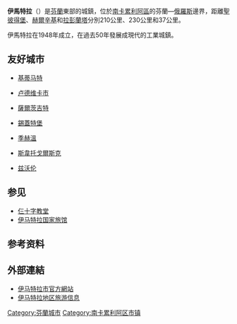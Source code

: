 {{Infobox Finnish municipality
|name                   = Imatra
|en_name = Imatra
|official_name          = {{lang|fi|Imatran kaupunki}}
|native_name            = 
|native_name_lang       = 
|nickname               = 
|settlement_type        = 城市
|motto                  = 
|image_skyline          = Imatrankoski power plant.jpg
|imagesize              = 
|image_caption          = 伊马特拉大坝
|image_flag             = 
|flag_size              = 
|image_seal             = 
|seal_size              = 
|image_shield           = Imatra.vaakuna.svg
|shield_size            = 
|image_blank_emblem     = 
|blank_emblem_type      = 
|blank_emblem_size      = 
|image_map              = Imatra sijainti Suomi.svg
|mapsize                = 
|map_caption            = 
|image_dot_map          = 
|dot_mapsize            = 
|dot_map_caption        = 
|dot_x =  |dot_y = 
|pushpin_map            = <!-- name of a location map as per Template:Location_map -->
|pushpin_label_position = <!-- position of the pushpin label: left, right, top, bottom, none -->
|pushpin_map_caption    = 
|pushpin_mapsize        = 
|region                 = [[南卡累利阿區|南卡累利阿區]]
|subregion              = 伊马特拉次区
|leader_title           = [[市经理|市经理]]
|leader_name            = Rami Hasu
|established_title      = 成立年份
|established_date       = 1948年
|established_title2     = 设市年份
|established_date2      = 1971年
|area_urban_km2         = 
|area_metro_km2         = 
|population_metro       = 
|population_blank1_title  = 
|population_blank1        = 
|population_density_metro_km2 = 
|population_urban       = 
|population_density_urban_km2 = 
|population_note        = 
|finnish_official       = 1
|swedish_official       = 
|sami_official          = 
|urbanisation           = 
|unemployment           = 
|blank1_name            = 
|blank1_info            = 
|coordinates_display    = 
|coordinates_type       = 
|latd=   61 |latm=  11 |lats=  |latNS=  N
|longd= 028 |longm= 46 |longs= |longEW= E
|elevation_m            = 
|postal_code            = 
|website                = {{URL|http://www.imatra.fi/}}
|footnotes              = 
}}
'''伊馬特拉'''（{{lang-fi|Imatra}}）是[[芬蘭|芬蘭]]東部的城鎮，位於[[南卡累利阿區|南卡累利阿區]]的芬蘭—[[俄羅斯|俄羅斯]]邊界，距離[[聖彼得堡|聖彼得堡]]、[[赫爾辛基|赫爾辛基]]和[[拉彭蘭塔|拉彭蘭塔]]分別210公里、230公里和37公里。

伊馬特拉在1948年成立，在過去50年發展成現代的工業城鎮。

==友好城市==
{{div col|colwidth=15em}}
* {{CAN}}[[基蒂马特|基蒂马特]]
* {{SWE}}[[卢德维卡市|卢德维卡市]]
* {{DEU}}[[薩爾茨吉特|薩爾茨吉特]]
* {{HUN}}[[錫蓋特堡|錫蓋特堡]]
* {{RUS}}[[季赫溫|季赫溫]]
* {{RUS}}[[斯韋托戈爾斯克|斯韋托戈爾斯克]]
* {{SVK}}[[兹沃伦|兹沃伦]]
{{div col end}}

== 参见 ==
* [[仨十字教堂|仨十字教堂]]
* [[伊马特拉国家旅馆|伊马特拉国家旅馆]]

==参考资料==
{{Reflist|30em}}

==外部連結==
{{commonscat|Imatra|position=left}}
* [http://www.imatra.fi/ 伊马特拉市官方網站] {{Wayback|url=http://www.imatra.fi/ |date=20160730180320 }} {{fi}} {{en}} {{ru}}
* [https://web.archive.org/web/20180102075620/http://www.gosaimaa.fi/fi/search?area=Imatran%20seutu 伊马特拉地区旅游信息] {{en}}

[[Category:芬蘭城市|Category:芬蘭城市]]
[[Category:南卡累利阿区市镇|Category:南卡累利阿区市镇]]